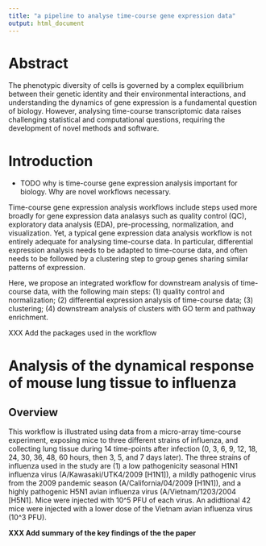 ```yaml
---
title: "a pipeline to analyse time-course gene expression data"
output: html_document
---
```


# Abstract


The phenotypic diversity of cells is governed by a complex equilibrium between
their genetic identity and their environmental interactions, and understanding
the dynamics of gene expression is a fundamental question of biology. However,
analysing time-course transcriptomic data raises challenging statistical and
computational questions, requiring the development of novel methods and
software. 

# Introduction

- TODO why is time-course gene expression analysis important for biology. Why
  are novel workflows necessary.

Time-course gene expression analysis workflows include steps used more broadly
for gene expression data analasys such as quality control (QC), exploratory
data analysis (EDA), pre-processing, normalization, and visualization. Yet, a
typical gene expression data analysis workflow is not entirely adequate for
analysing time-course data. In particular, differential expression analysis
needs to be adapted to time-course data, and often needs to be followed by a
clustering step to group genes sharing similar patterns of expression.

Here, we propose an integrated workflow for downstream analysis of time-course
data, with the following main steps: (1) quality control and normalization;
(2) differential expression analysis of time-course data; (3) clustering; (4)
downstream analysis of clusters with GO term and pathway enrichment.

XXX Add the packages used in the workflow

# Analysis of the dynamical response of mouse lung tissue to influenza

## Overview

This workflow is illustrated using data from a micro-array time-course
experiment, exposing mice to three different strains of influenza, and
collecting lung tissue during 14 time-points after infection (0, 3, 6, 9, 12,
18, 24, 30, 36, 48, 60 hours, then 3, 5, and 7 days later). The three strains
of influenza used in the study are (1) a low pathogenicity seasonal H1N1
influenza virus (A/Kawasaki/UTK4/2009 [H1N1]), a mildly pathogenic virus from
the 2009 pandemic season (A/California/04/2009 [H1N1]), and a highly
pathogenic H5N1 avian influenza virus (A/Vietnam/1203/2004 [H5N1]. Mice were
injected with 10^5 PFU of each virus. An adidtional 42 mice were injected with
a lower dose of the Vietnam avian influenza virus (10^3 PFU).


**XXX Add summary of the key findings of the the paper**

